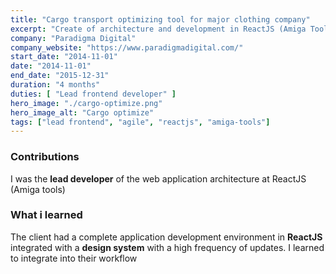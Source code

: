 ```yaml
---
title: "Cargo transport optimizing tool for major clothing company"
excerpt: "Create of architecture and development in ReactJS (Amiga Tools) for a SPA in optimizing transport costs"
company: "Paradigma Digital"
company_website: "https://www.paradigmadigital.com/"
start_date: "2014-11-01"
date: "2014-11-01"
end_date: "2015-12-31"
duration: "4 months"
duties: [ "Lead frontend developer" ]
hero_image: "./cargo-optimize.png"
hero_image_alt: "Cargo optimize"
tags: ["lead frontend", "agile", "reactjs", "amiga-tools"]
---
```


### Contributions
I was the **lead developer** of the web application architecture at ReactJS (Amiga tools)


### What i learned
The client had a complete application development environment in **ReactJS** integrated 
with a **design system** with a high frequency of updates. I learned to integrate into their workflow
